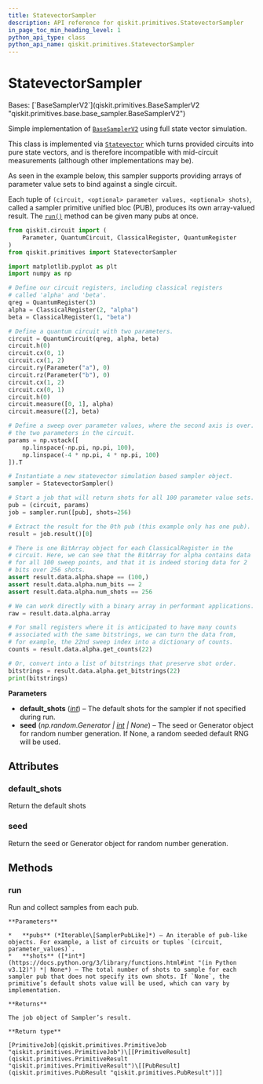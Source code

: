 ```yaml
---
title: StatevectorSampler
description: API reference for qiskit.primitives.StatevectorSampler
in_page_toc_min_heading_level: 1
python_api_type: class
python_api_name: qiskit.primitives.StatevectorSampler
---
```


# StatevectorSampler

<Class id="qiskit.primitives.StatevectorSampler" isDedicatedPage={true} github="https://github.com/Qiskit/qiskit/tree/stable/1.0/qiskit/primitives/statevector_sampler.py#L52-L205" signature="qiskit.primitives.StatevectorSampler(*, default_shots=1024, seed=None)" modifiers="class">
  Bases: [`BaseSamplerV2`](qiskit.primitives.BaseSamplerV2 "qiskit.primitives.base.base_sampler.BaseSamplerV2")

  Simple implementation of [`BaseSamplerV2`](qiskit.primitives.BaseSamplerV2 "qiskit.primitives.BaseSamplerV2") using full state vector simulation.

  This class is implemented via [`Statevector`](qiskit.quantum_info.Statevector "qiskit.quantum_info.Statevector") which turns provided circuits into pure state vectors, and is therefore incompatible with mid-circuit measurements (although other implementations may be).

  As seen in the example below, this sampler supports providing arrays of parameter value sets to bind against a single circuit.

  Each tuple of `(circuit, <optional> parameter values, <optional> shots)`, called a sampler primitive unified bloc (PUB), produces its own array-valued result. The [`run()`](#qiskit.primitives.StatevectorSampler.run "qiskit.primitives.StatevectorSampler.run") method can be given many pubs at once.

  ```python
  from qiskit.circuit import (
      Parameter, QuantumCircuit, ClassicalRegister, QuantumRegister
  )
  from qiskit.primitives import StatevectorSampler

  import matplotlib.pyplot as plt
  import numpy as np

  # Define our circuit registers, including classical registers
  # called 'alpha' and 'beta'.
  qreg = QuantumRegister(3)
  alpha = ClassicalRegister(2, "alpha")
  beta = ClassicalRegister(1, "beta")

  # Define a quantum circuit with two parameters.
  circuit = QuantumCircuit(qreg, alpha, beta)
  circuit.h(0)
  circuit.cx(0, 1)
  circuit.cx(1, 2)
  circuit.ry(Parameter("a"), 0)
  circuit.rz(Parameter("b"), 0)
  circuit.cx(1, 2)
  circuit.cx(0, 1)
  circuit.h(0)
  circuit.measure([0, 1], alpha)
  circuit.measure([2], beta)

  # Define a sweep over parameter values, where the second axis is over.
  # the two parameters in the circuit.
  params = np.vstack([
      np.linspace(-np.pi, np.pi, 100),
      np.linspace(-4 * np.pi, 4 * np.pi, 100)
  ]).T

  # Instantiate a new statevector simulation based sampler object.
  sampler = StatevectorSampler()

  # Start a job that will return shots for all 100 parameter value sets.
  pub = (circuit, params)
  job = sampler.run([pub], shots=256)

  # Extract the result for the 0th pub (this example only has one pub).
  result = job.result()[0]

  # There is one BitArray object for each ClassicalRegister in the
  # circuit. Here, we can see that the BitArray for alpha contains data
  # for all 100 sweep points, and that it is indeed storing data for 2
  # bits over 256 shots.
  assert result.data.alpha.shape == (100,)
  assert result.data.alpha.num_bits == 2
  assert result.data.alpha.num_shots == 256

  # We can work directly with a binary array in performant applications.
  raw = result.data.alpha.array

  # For small registers where it is anticipated to have many counts
  # associated with the same bitstrings, we can turn the data from,
  # for example, the 22nd sweep index into a dictionary of counts.
  counts = result.data.alpha.get_counts(22)

  # Or, convert into a list of bitstrings that preserve shot order.
  bitstrings = result.data.alpha.get_bitstrings(22)
  print(bitstrings)
  ```

  **Parameters**

  *   **default\_shots** ([*int*](https://docs.python.org/3/library/functions.html#int "(in Python v3.12)")) – The default shots for the sampler if not specified during run.
  *   **seed** (*np.random.Generator |* [*int*](https://docs.python.org/3/library/functions.html#int "(in Python v3.12)") *| None*) – The seed or Generator object for random number generation. If None, a random seeded default RNG will be used.

  ## Attributes

  ### default\_shots

  <Attribute id="qiskit.primitives.StatevectorSampler.default_shots">
    Return the default shots
  </Attribute>

  ### seed

  <Attribute id="qiskit.primitives.StatevectorSampler.seed">
    Return the seed or Generator object for random number generation.
  </Attribute>

  ## Methods

  ### run

  <Function id="qiskit.primitives.StatevectorSampler.run" github="https://github.com/Qiskit/qiskit/tree/stable/1.0/qiskit/primitives/statevector_sampler.py#L155-L170" signature="run(pubs, *, shots=None)">
    Run and collect samples from each pub.

    **Parameters**

    *   **pubs** (*Iterable\[SamplerPubLike]*) – An iterable of pub-like objects. For example, a list of circuits or tuples `(circuit, parameter_values)`.
    *   **shots** ([*int*](https://docs.python.org/3/library/functions.html#int "(in Python v3.12)") *| None*) – The total number of shots to sample for each sampler pub that does not specify its own shots. If `None`, the primitive’s default shots value will be used, which can vary by implementation.

    **Returns**

    The job object of Sampler’s result.

    **Return type**

    [PrimitiveJob](qiskit.primitives.PrimitiveJob "qiskit.primitives.PrimitiveJob")\[[PrimitiveResult](qiskit.primitives.PrimitiveResult "qiskit.primitives.PrimitiveResult")\[[PubResult](qiskit.primitives.PubResult "qiskit.primitives.PubResult")]]
  </Function>
</Class>

